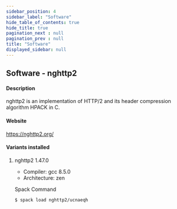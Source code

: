 ```yaml
---
sidebar_position: 4
sidebar_label: "Software"
hide_table_of_contents: true
hide_title: true
pagination_next : null
pagination_prev : null
title: "Software"
displayed_sidebar: null
---
```


## Software - nghttp2


#### Description
nghttp2 is an implementation of HTTP/2 and its header compression algorithm HPACK in C.

#### Website
https://nghttp2.org/

#### Variants installed

1. nghttp2 1.47.0

    - Compiler: gcc 8.5.0
    - Architecture: zen

    Spack Command
    ```bash
    $ spack load nghttp2/ucnaeqh
    ```
